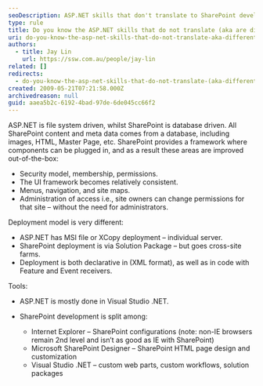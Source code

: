 ```yaml
---
seoDescription: ASP.NET skills that don't translate to SharePoint development include security models, UI frameworks, and deployment methodologies.
type: rule
title: Do you know the ASP.NET skills that do not translate (aka are different) ?
uri: do-you-know-the-asp-net-skills-that-do-not-translate-aka-different
authors:
  - title: Jay Lin
    url: https://ssw.com.au/people/jay-lin
related: []
redirects:
  - do-you-know-the-asp-net-skills-that-do-not-translate-(aka-different)
created: 2009-05-21T07:21:58.000Z
archivedreason: null
guid: aaea5b2c-6192-4bad-97de-6de045cc66f2
---
```


ASP.NET is file system driven, whilst SharePoint is database driven. All SharePoint content and meta data comes from a database, including images, HTML, Master Page, etc. SharePoint provides a framework where components can be plugged in, and as a result these areas are improved out-of-the-box:

- Security model, membership, permissions.
- The UI framework becomes relatively consistent.
- Menus, navigation, and site maps.
- Administration of access i.e., site owners can change permissions for that site – without the need for administrators.

Deployment model is very different:

- ASP.NET has MSI file or XCopy deployment – individual server.
- SharePoint deployment is via Solution Package – but goes cross-site farms.
- Deployment is both declarative in (XML format), as well as in code with Feature and Event receivers.

Tools:

- ASP.NET is mostly done in Visual Studio .NET.
- SharePoint development is split among:

  - Internet Explorer – SharePoint configurations (note: non-IE browsers remain 2nd level and isn’t as good as IE with SharePoint)
  - Microsoft SharePoint Designer – SharePoint HTML page design and customization
  - Visual Studio .NET – custom web parts, custom workflows, solution packages
